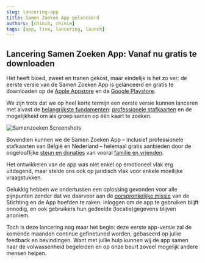 ```yaml
---
slug: lancering-app
title: Samen Zoeken App gelanceerd
authors: [chinib, chinim]
tags: [app, live, lancering, launch]
---
```


## Lancering Samen Zoeken App: Vanaf nu gratis te downloaden


Het heeft bloed, zweet en tranen gekost, maar eindelijk is het zo ver: de eerste versie van de Samen Zoeken App is gelanceerd en 
gratis te downloaden op de [Apple Appstore](https://apps.apple.com/us/app/samenzoeken/id6449149051?itsct=apps_box_link&itscg=30200) 
en de [Google Playstore](https://play.google.com/store/apps/details?id=app.samenzoeken).

We zijn trots dat we op heel korte termijn een eerste versie kunnen lanceren met alvast de [belangrijkste fundamenten](/blog/basis-fundament): 
 [professionele stafkaarten](/docs/maps) en de mogelijkheid om als groep samen op één kaart te zoeken.

![Samenzoeken Screenshots](/img/samenzoeken-screenshots.jpg)

Bovendien kunnen we de Samen Zoeken App – inclusief professionele stafkaarten van België en Nederland – 
helemaal gratis aanbieden door de ongelooflijke [steun en donaties](/docs/doneer) van vooral [familie en vrienden](./donaties).

Het ontwikkelen van de app was niet enkel op emotioneel vlak erg uitdagend, maar stelde ons ook op juridisch vlak voor enkele moeilijke vraagstukken.

Gelukkig hebben we ondertussen een oplossing gevonden voor alle pijnpunten zonder dat we daarvoor aan de [oorspronkelijke missie](docs/stichting) van de Stichting 
en de App hoefden te raken: inloggen om de app te gebruiken blijft onnodig, en ook gebruikers hun gedeelde (locatie)gegevens blijven anoniem.

Toch is deze lancering nog maar het begin: deze eerste app-versie zal de komende maanden continue gefinetuned worden, gebaseerd op jullie feedback en bevindingen. 
Want met jullie hulp kunnen wij de app samen naar de volwassenheid begeleiden en op onze beurt zoveel mogelijk andere mensen helpen.